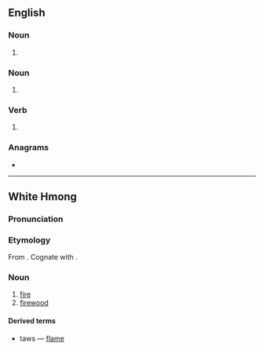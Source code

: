 {{also|tāws}}
==English==

===Noun===
{{en-noun|tawses}}

# {{alternative spelling of|tawse|lang=en}}

===Noun===
{{head|en|noun form}}

# {{plural of|taw|lang=en}}

===Verb===
{{head|en|verb form}}

# {{en-third-person singular of|taw}}

===Anagrams===
* {{anagrams|en|a=astw|'twas|ATWS|AWTs|S.W.A.T.|SWAT|Swat|TWAs|WSTA|sawt|staw|swat|was't|wast|wats}}

----

==White Hmong==

===Pronunciation===
{{mww-pron}}

===Etymology===
From {{etyl|hmx-pro|mww}} {{m|hmx-pro|*douX}}. Cognate with {{cog|ium|douz}}.

===Noun===
{{head|mww|noun}}

# [[fire]]
# [[firewood]]

====Derived terms====
* {{l|mww|nplaig|nplaim}} taws — [[flame]]
